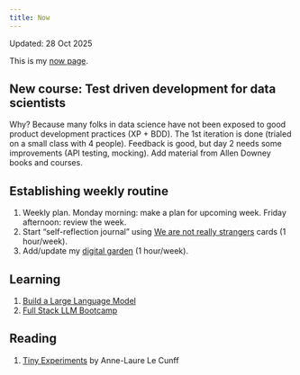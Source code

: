 ```yaml
---
title: Now
---
```


Updated: 28 Oct 2025

This is my [now page](https://nownownow.com/about).


## New course: Test driven development for data scientists

Why? Because many folks in data science have not been exposed to good product development practices (XP + BDD).
The 1st iteration is done (trialed on a small class with 4 people). Feedback is good, but day 2 needs some improvements (API testing, mocking). Add material from Allen Downey books and courses.

## Establishing weekly routine

1. Weekly plan. Monday morning: make a plan for upcoming week. Friday afternoon: review the week.
2. Start "self-reflection journal" using [We are not really strangers](https://www.werenotreallystrangers.com/collections/games/products/self-reflection-kit) cards (1 hour/week).
3. Add/update my [digital garden](https://vanzaj.github.io/vz-logbook/) (1 hour/week).


## Learning

1. [Build a Large Language Model](https://www.manning.com/books/build-a-large-language-model-from-scratch)
1. [Full Stack LLM Bootcamp](https://fullstackdeeplearning.com/llm-bootcamp/)


## Reading

1. [Tiny Experiments](https://nesslabs.com/book) by Anne-Laure Le Cunff

